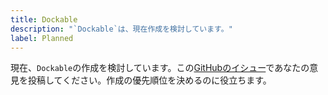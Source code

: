 ```yaml
---
title: Dockable
description: "`Dockable`は、現在作成を検討しています。"
label: Planned
---
```


現在、`Dockable`の作成を検討しています。この[GitHubのイシュー](https://github.com/yamada-ui/yamada-ui/issues/989)であなたの意見を投稿してください。作成の優先順位を決めるのに役立ちます。
